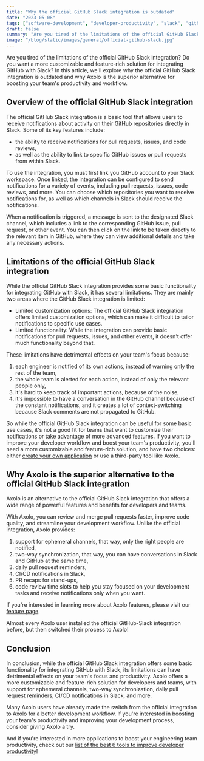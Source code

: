 ```yaml
---
title: "Why the official GitHub Slack integration is outdated"
date: "2023-05-08"
tags: ["software-development", "developer-productivity", "slack", "github"]
draft: false
summary: "Are you tired of the limitations of the official GitHub Slack integration? Do you want a more customizable and feature-rich solution for integrating GitHub with Slack? In this article, we'll explore why the official GitHub Slack integration is outdated and why Axolo is the superior alternative for boosting your team's productivity and workflow."
image: "/blog/static/images/general/official-github-slack.jpg"
---
```


<ImageContainer
  alt="sweaty-hands"
  src="/blog/static/images/general/github-mascot.png"
  classNameDiv="mx-10 lg:mx-28"
  classNameImage=""
  width={1188}
  height={776}
/>

Are you tired of the limitations of the official GitHub Slack integration? Do you want a more customizable and feature-rich solution for integrating GitHub with Slack? In this article, we'll explore why the official GitHub Slack integration is outdated and why Axolo is the superior alternative for boosting your team's productivity and workflow.

<TOCInline toc={props.toc} toHeading={2} asDisclosure />

## Overview of the official GitHub Slack integration

The official GitHub Slack integration is a basic tool that allows users to receive notifications about activity on their GitHub repositories directly in Slack. Some of its key features include:

- the ability to receive notifications for pull requests, issues, and code reviews,
- as well as the ability to link to specific GitHub issues or pull requests from within Slack.

To use the integration, you must first link you GitHub account to your Slack workspace. Once linked, the integration can be configured to send notifications for a variety of events, including pull requests, issues, code reviews, and more. You can choose which repositories you want to receive notifications for, as well as which channels in Slack should receive the notifications.

When a notification is triggered, a message is sent to the designated Slack channel, which includes a link to the corresponding GitHub issue, pull request, or other event. You can then click on the link to be taken directly to the relevant item in GitHub, where they can view additional details and take any necessary actions.

<CTABanner type="learn" />

## Limitations of the official GitHub Slack integration

While the official GitHub Slack integration provides some basic functionality for integrating GitHub with Slack, it has several limitations. They are mainly two areas where the GitHub Slack integration is limited:

- Limited customization options: The official GitHub Slack integration offers limited customization options, which can make it difficult to tailor notifications to specific use cases.
- Limited functionality: While the integration can provide basic notifications for pull requests, issues, and other events, it doesn't offer much functionality beyond that.

These limitations have detrimental effects on your team's focus because:

1. each engineer is notified of its own actions, instead of warning only the rest of the team,
2. the whole team is alerted for each action, instead of only the relevant people only,
3. it's hard to keep track of important actions, because of the noise,
4. it's impossible to have a conversation in the GitHub channel because of the constant notifications, and it creates a lot of context-switching because Slack comments are not propagated to GitHub.

So while the official GitHub Slack integration can be useful for some basic use cases, it's not a good fit for teams that want to customize their notifications or take advantage of more advanced features. If you want to improve your developer workflow and boost your team's productivity, you'll need a more customizable and feature-rich solution, and have two choices: either [create your own application](http://axolo.co/blog/p/create-your-first-github-bot) or use a third-party tool like Axolo.

<ImageContainer
  src="https://axolo.s3.eu-west-3.amazonaws.com/communication/landing/axolo_way.png"
  alt="The Axolo way: subscribe to GitHub pull requests in Slack"
  classNameDiv="!mx-4 bg-white"
  classNameImage=""
  width={1200}
  height={480}
/>

## Why Axolo is the superior alternative to the official GitHub Slack integration

Axolo is an alternative to the official GitHub Slack integration that offers a wide range of powerful features and benefits for developers and teams.

With Axolo, you can review and merge pull requests faster, improve code quality, and streamline your development workflow. Unlike the official integration, Axolo provides:

1. support for ephemeral channels, that way, only the right people are notified,
2. two-way synchronization, that way, you can have conversations in Slack and GitHub at the same time,
3. daily pull request reminders,
4. CI/CD notifications in Slack,
5. PR recaps for stand-ups,
6. code review time slots to help you stay focused on your development tasks and receive notifications only when you want.

If you're interested in learning more about Axolo features, please visit our [feature page](https://axolo.co/features).

Almost every Axolo user installed the official GitHub-Slack integration before, but then switched their process to Axolo!

## Conclusion

In conclusion, while the official GitHub Slack integration offers some basic functionality for integrating GitHub with Slack, its limitations can have detrimental effects on your team's focus and productivity. Axolo offers a more customizable and feature-rich solution for developers and teams, with support for ephemeral channels, two-way synchronization, daily pull request reminders, CI/CD notifications in Slack, and more.

Many Axolo users have already made the switch from the official integration to Axolo for a better development workflow. If you're interested in boosting your team's productivity and improving your development process, consider giving Axolo a try.

<CTABanner type="try" />

And if you're interested in more applications to boost your engineering team productivity, check out our [list of the best 6 tools to improve developer productivity](https://axolo.co/blog/p/best-6-tools-to-improve-developer-productivity-in-2022)!
